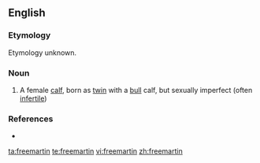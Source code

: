 ==English==
===Etymology===
Etymology unknown.

===Noun===
{{en-noun}}

# A female [[calf]], born as [[twin]] with a [[bull]] calf, but sexually imperfect (often [[infertile]])

===References===
* {{R:Websters}}

[[ta:freemartin]]
[[te:freemartin]]
[[vi:freemartin]]
[[zh:freemartin]]